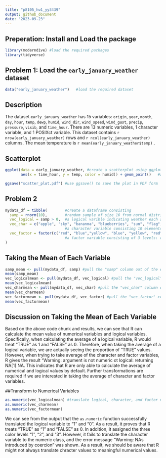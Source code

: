```yaml
---
title: "p8105_hw1_yy3439"
output: github_document
date: "2023-09-23"
---
```

## Preperation: Install and Load the package

```r
library(moderndive) #load the required packages
library(tidyverse)
```



## Problem 1: Load the `early_january_weather` dataset

```r
data("early_january_weather")   #load the required dataset

```



## Description

The dataset `early_january_weather` has 15 variables: `origin`, `year`, `month`, `day`, `hour`, `temp`, `dewp`, `humid`, `wind_dir`, `wind_speed`, `wind_gust`, `precip`, `pressure`, `visib`, and `time_hour`. There are 13 numeric variables, 1 character variable, and 1 POSIXct variable. This dataset contains `r nrow(early_january_weather)` rows and `r ncol(early_january_weather)` columns. The mean temperature is `r mean(early_january_weather$temp)` .




## Scatterplot


```r
ggplot(data = early_january_weather, #create a scatterplot using ggplot
       aes(x = time_hour, y = temp, color = humid)) + geom_point()   #add color 

ggsave("scatter_plot.pdf") #use ggsave() to save the plot in PDF form
```




## Problem 2


```r
mydata_df = tibble(        #create a dataframe consisting 
  samp = rnorm(10),        #random sample of size 10 from normal distribution using rnorm function
  vec_logical = samp > 0,  #a logical varible indicating weather each smaple is greater than 0 
  vec_char = c("apple", "sky", "bananna", "blueberries", "sun", "flag", "sea", "shirt", "cherry", "light"),  
                           #a character variable consisting 10 elements
  vec_factor = factor(c("red", "blue","yellow", "blue", "yellow", "red", "blue", "blue", "red", "red"))
                           #a factor variable consisting of 3 levels: red, blue, and yellow
)

```


## Taking the Mean of Each Variable


```r
samp_mean <- pull(mydata_df, samp) #pull the "samp" column out of the dataframe and take the mean of it 
mean(samp_mean)
vec_logicalmean <- pull(mydata_df, vec_logical) #pull the "vec_logical" column out of the dataframe and take the mean of it 
mean(vec_logicalmean)
vec_charmean <- pull(mydata_df, vec_char) #pull the "vec_char" column out of the dataframe and take the mean of it 
mean(vec_charmean)
vec_factormean <- pull(mydata_df, vec_factor) #pull the "vec_factor" column out of the dataframe and take the mean of it 
mean(vec_factormean)
```

## Discussion on Taking the Mean of Each Variable

Based on the above code chunk and results, we can see that R can calculate the mean value of numerical variables and logical variables. Specifically, when calculating the average of a logical variable, R would treat "TRUE" as 1 and "FALSE" as 0. Therefore, when taking the average of a logical variable, we are actually seeing the proportion of "TRUE" values. However, when trying to take average of the character and factor variables, R gives the result "Warning: argument is not numeric ot logical: returning NA[1] NA. This indicates that R are only able to calculate the average of numerical and logical values by default. Further transformations are required if we are interested in taking the average of character and factor variables. 



##Transform to Numerical Variables


```r
as.numeric(vec_logicalmean) #translate logical, character, and factor variables to numerical variables
as.numeric(vec_charmean)
as.numeric(vec_factormean)
```

We can see from the output that the `as.numeric` function successfully translated the logical variable to "1" and "0". As a result, it proves that R treats "TRUE" as "1" and "FALSE" as 0. In addition, it assigned the three color levels "1", "2", and "3". However, it fails to translate the character variable to the numeric class, and the error message "Warning: NAs introduced by coercion" was shown. As a result, we should be aware that R might not always translate chracter values to meaningful numerical values. 
